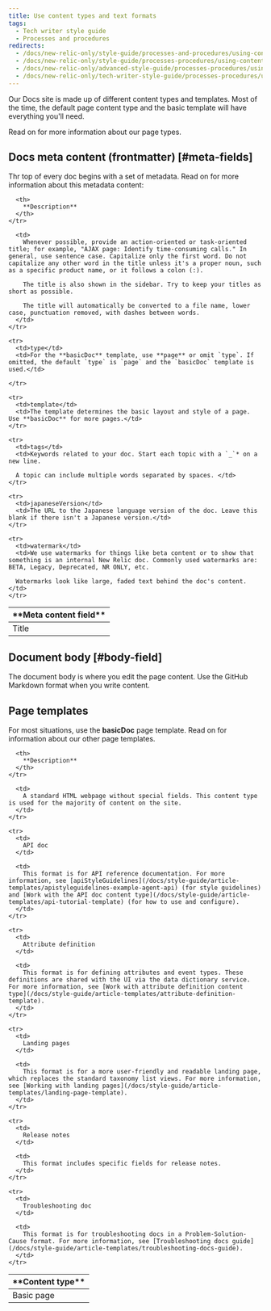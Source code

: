 ```yaml
---
title: Use content types and text formats
tags:
  - Tech writer style guide
  - Processes and procedures
redirects:
  - /docs/new-relic-only/style-guide/processes-and-procedures/using-content-editors
  - /docs/new-relic-only/style-guide/processes-procedures/using-content-editors
  - /docs/new-relic-only/advanced-style-guide/processes-procedures/using-content-editors
  - /docs/new-relic-only/tech-writer-style-guide/processes-procedures/using-content-editors
---
```


Our Docs site is made up of different content types and templates. Most of the time, the default page content type and the basic template will have everything you'll need.

Read on for more information about our page types.

## Docs meta content (frontmatter) [#meta-fields]

Thr top of every doc begins with a set of metadata. Read on for more information about this metadata content:

<table>
  <thead>
    <tr>
      <th width={150}>
        **Meta content field**
      </th>

      <th>
        **Description**
      </th>
    </tr>
  </thead>

  <tbody>
    <tr>
      <td>
        Title
      </td>

      <td>
        Whenever possible, provide an action-oriented or task-oriented title; for example, "AJAX page: Identify time-consuming calls." In general, use sentence case. Capitalize only the first word. Do not capitalize any other word in the title unless it's a proper noun, such as a specific product name, or it follows a colon (:).

        The title is also shown in the sidebar. Try to keep your titles as short as possible.

        The title will automatically be converted to a file name, lower case, punctuation removed, with dashes between words.
      </td>
    </tr>

    <tr>
      <td>type</td>
      <td>For the **basicDoc** template, use **page** or omit `type`. If omitted, the default `type` is `page` and the `basicDoc` template is used.</td>

    </tr>

    <tr>
      <td>template</td>
      <td>The template determines the basic layout and style of a page. Use **basicDoc** for more pages.</td>
    </tr>

    <tr>
      <td>tags</td>
      <td>Keywords related to your doc. Start each topic with a `_`* on a new line. 
      
      A topic can include multiple words separated by spaces. </td>
    </tr>

    <tr>
      <td>japaneseVersion</td>
      <td>The URL to the Japanese language version of the doc. Leave this blank if there isn't a Japanese version.</td>
    </tr>

    <tr>
      <td>watermark</td>
      <td>We use watermarks for things like beta content or to show that something is an internal New Relic doc. Commonly used watermarks are: BETA, Legacy, Deprecated, NR ONLY, etc.
      
      Watermarks look like large, faded text behind the doc's content.</td>
    </tr>

  </tbody>
</table>

## Document body [#body-field]

The document body is where you edit the page content. Use the GitHub Markdown format when you write content.

## Page templates

For most situations, use the **basicDoc** page template. Read on for information about our other page templates.

<table>
  <thead>
    <tr>
      <th width={150}>
        **Content type**
      </th>

      <th>
        **Description**
      </th>
    </tr>
  </thead>

  <tbody>
    <tr>
      <td>
        Basic page
      </td>

      <td>
        A standard HTML webpage without special fields. This content type is used for the majority of content on the site.
      </td>
    </tr>

    <tr>
      <td>
        API doc
      </td>

      <td>
        This format is for API reference documentation. For more information, see [apiStyleGuidelines](/docs/style-guide/article-templates/apistyleguidelines-example-agent-api) (for style guidelines) and [Work with the API doc content type](/docs/style-guide/article-templates/api-tutorial-template) (for how to use and configure).
      </td>
    </tr>

    <tr>
      <td>
        Attribute definition
      </td>

      <td>
        This format is for defining attributes and event types. These definitions are shared with the UI via the data dictionary service. For more information, see [Work with attribute definition content type](/docs/style-guide/article-templates/attribute-definition-template).
      </td>
    </tr>

    <tr>
      <td>
        Landing pages
      </td>

      <td>
        This format is for a more user-friendly and readable landing page, which replaces the standard taxonomy list views. For more information, see [Working with landing pages](/docs/style-guide/article-templates/landing-page-template).
      </td>
    </tr>

    <tr>
      <td>
        Release notes
      </td>

      <td>
        This format includes specific fields for release notes.
      </td>
    </tr>

    <tr>
      <td>
        Troubleshooting doc
      </td>

      <td>
        This format is for troubleshooting docs in a Problem-Solution-Cause format. For more information, see [Troubleshooting docs guide](/docs/style-guide/article-templates/troubleshooting-docs-guide).
      </td>
    </tr>
  </tbody>
</table>


